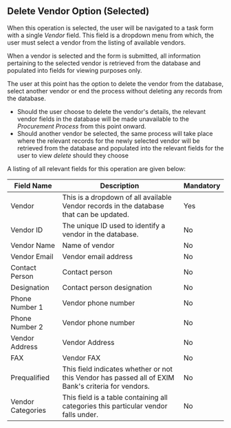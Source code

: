 ## Delete Vendor Option (Selected)

When this operation is selected, the user will be navigated to a task form with a single _Vendor_ field.
This field is a dropdown menu from which, the user must select a vendor from the listing of available vendors.

When a vendor is selected and the form is submitted, all information pertaining to the selected vendor is retrieved from the
database and populated into fields for viewing purposes only.

The user at this point has the option to delete the vendor from the database, select another vendor or end the process without deleting any records from the database.

- Should the user choose to delete the vendor's details, the relevant vendor fields in the database will be made unavailable to the _Procurement Process_ from this point onward.
- Should another vendor be selected, the same process will take place where the relevant records for the newly selected vendor will be retrieved from the database and populated into the relevant fields for the user to view _delete_ should they choose

A listing of all relevant fields for this operation are given below:

| Field Name        | Description                                                                                         | Mandatory |
| ----------------- | --------------------------------------------------------------------------------------------------- | --------- |
| Vendor            | This is a dropdown of all available Vendor records in the database that can be updated.             | Yes       |
| Vendor ID         | The unique ID used to identify a vendor in the database.                                            | No        |
| Vendor Name       | Name of vendor                                                                                      | No        |
| Vendor Email      | Vendor email address                                                                                | No        |
| Contact Person    | Contact person                                                                                      | No        |
| Designation       | Contact person designation                                                                          | No        |
| Phone Number 1    | Vendor phone number                                                                                 | No        |
| Phone Number 2    | Vendor phone number                                                                                 | No        |
| Vendor Address    | Vendor Address                                                                                      | No        |
| FAX               | Vendor FAX                                                                                          | No        |
| Prequalified      | This field indicates whether or not this Vendor has passed all of EXIM Bank's criteria for vendors. | No        |
| Vendor Categories | This field is a table containing all categories this particular vendor falls under.                 | No        |
